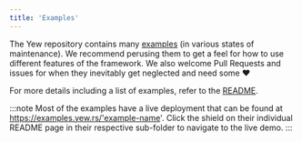 ```yaml
---
title: 'Examples'
---
```


The Yew repository contains many [examples] (in various states of maintenance).
We recommend perusing them to get a feel for how to use different features of the framework.
We also welcome Pull Requests and issues for when they inevitably get neglected and need some ♥️

For more details including a list of examples, refer to the [README].

:::note
Most of the examples have a live deployment that can be found at https://examples.yew.rs/'example-name'.
Click the shield on their individual README page in their respective sub-folder to navigate to the live demo.
:::

[examples]: https://github.com/yewstack/yew/tree/yew-v0.20.0/examples
[readme]: https://github.com/yewstack/yew/tree/yew-v0.20.0/examples#yew-examples
